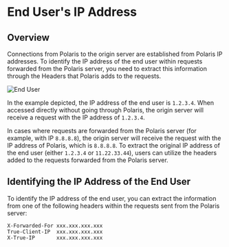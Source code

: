 # End User's IP Address

## Overview

Connections from Polaris to the origin server are established from Polaris IP addresses. To identify the IP address of
the end user within requests forwarded from the Polaris server, you need to extract this information through the Headers that Polaris adds to the requests.

![End User](/img/general-knowledge/end-user.png)

In the example depicted, the IP address of the end user is `1.2.3.4`. When accessed directly without going through
Polaris, the origin server will receive a request with the IP address of `1.2.3.4`.

In cases where requests are forwarded from the Polaris server (for example, with IP `8.8.8.8`), the origin server will
receive the request with the IP address of Polaris, which is `8.8.8.8`. To extract the original IP address of the end
user (either `1.2.3.4` or `11.22.33.44`), users can utilize the headers added to the requests forwarded from the Polaris server.

## Identifying the IP Address of the End User

To identify the IP address of the end user, you can extract the information from one of the following headers within the requests sent from the Polaris server:

```
X-Forwarded-For xxx.xxx.xxx.xxx
True-Client-IP  xxx.xxx.xxx.xxx
X-True-IP       xxx.xxx.xxx.xxx
```
